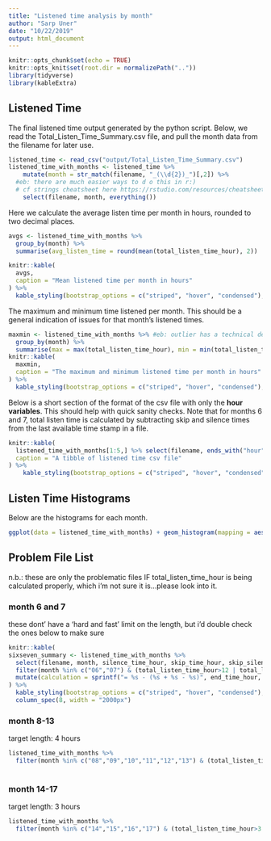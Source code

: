```yaml
---
title: "Listened time analysis by month"
author: "Sarp Uner"
date: "10/22/2019"
output: html_document
---
```


```r
knitr::opts_chunk$set(echo = TRUE)
knitr::opts_knit$set(root.dir = normalizePath(".."))
library(tidyverse)
library(kableExtra)
```

## Listened Time

The final listened time output generated by the python script.  Below, we read the Total_Listen_Time_Summary.csv file, and pull the month data from the filename for later use.

```r
listened_time <- read_csv("output/Total_Listen_Time_Summary.csv")
listened_time_with_months <- listened_time %>% 
    mutate(month = str_match(filename, "_(\\d{2})_")[,2]) %>% 
  #eb: there are much easier ways to d o this in r:)
  # cf strings cheatsheet here https://rstudio.com/resources/cheatsheets/
    select(filename, month, everything())
```

Here we calculate the average listen time per month in hours, rounded to two decimal places. 
```r
avgs <- listened_time_with_months %>% 
  group_by(month) %>% 
  summarise(avg_listen_time = round(mean(total_listen_time_hour), 2))

knitr::kable(
  avgs,
  caption = "Mean listened time per month in hours"
) %>%
  kable_styling(bootstrap_options = c("striped", "hover", "condensed"), full_width = F)

```

The maximum and minimum time listened per month. This should be a general indication of issues for that month's listened times.
```r
maxmin <- listened_time_with_months %>% #eb: outlier has a technical definition in stats that this doesn't meet
  group_by(month) %>% 
  summarise(max = max(total_listen_time_hour), min = min(total_listen_time_hour))
knitr::kable(
  maxmin,
  caption = "The maximum and minimum listened time per month in hours"
) %>%
  kable_styling(bootstrap_options = c("striped", "hover", "condensed"), full_width = F)
```

Below is a short section of the format of the csv file with only the **hour variables**. This should help with quick sanity checks. Note that for months 6 and 7, total listen time is calculated by subtracting skip and silence times from the last available time stamp in a file. 
```r
knitr::kable(
  listened_time_with_months[1:5,] %>% select(filename, ends_with("hour")),
  caption = "A tibble of listened time csv file"
) %>%
    kable_styling(bootstrap_options = c("striped", "hover", "condensed"), full_width = F, position = 'left')
```

## Listen Time Histograms 
Below are the histograms for each month. 
```r
ggplot(data = listened_time_with_months) + geom_histogram(mapping = aes(x = total_listen_time_hour),binwidth=.25) + facet_wrap(~ month, scales = "free")
```

## Problem File List
n.b.: these are only the problematic files IF total_listen_time_hour is being calculated properly, which i'm not sure it is...please look into it.

### month 6 and 7
these dont' have a 'hard and fast' limit on the length, but i'd double check the ones below to make sure
```r
knitr::kable(
sixseven_summary <- listened_time_with_months %>%
  select(filename, month, silence_time_hour, skip_time_hour, skip_silence_overlap_hour, end_time_hour, total_listen_time_hour) %>%
  filter(month %in% c("06","07") & (total_listen_time_hour>12 | total_listen_time_hour<8)) %>%
  mutate(calculation = sprintf("= %s - (%s + %s - %s)", end_time_hour, skip_time_hour, silence_time_hour, skip_silence_overlap_hour))
) %>%
  kable_styling(bootstrap_options = c("striped", "hover", "condensed"), full_width = F, fixed_thead = T) %>%
  column_spec(8, width = "2000px")
```

### month 8-13
target length: 4 hours
```r
listened_time_with_months %>% 
  filter(month %in% c("08","09","10","11","12","13") & (total_listen_time_hour>4.25 | total_listen_time_hour<3.75))
  
```

### month 14-17
target length: 3 hours
```r
listened_time_with_months %>% 
  filter(month %in% c("14","15","16","17") & (total_listen_time_hour>3.25 | total_listen_time_hour<2.75))
  
```